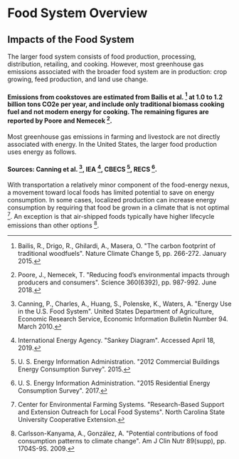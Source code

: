 # Food System Overview

## Impacts of the Food System
The larger food system consists of food production, processing, distribution, retailing, and cooking. However, most greenhouse gas emissions associated with the broader food system are in production: crop growing, feed production, and land use change.

#### Emissions from cookstoves are estimated from Bailis et al. [^1] at 1.0 to 1.2 billion tons CO2e per year, and include only traditional biomass cooking fuel and not modern energy for cooking. The remaining figures are reported by Poore and Nemecek [^6].

Most greenhouse gas emissions in farming and livestock are not directly associated with energy. In the United States, the larger food production uses energy as follows.

#### Sources: Canning et al. [^2], IEA [^5], CBECS [^7], RECS [^8].

With transportation a relatively minor component of the food-energy nexus, a movement toward local foods has limited potential to save on energy consumption. In some cases, localized production can increase energy consumption by requiring that food be grown in a climate that is not optimal [^4]. An exception is that air-shipped foods typically have higher lifecycle emissions than other options [^3].

[^1]: Bailis, R., Drigo, R., Ghilardi, A., Masera, O. "The carbon footprint of traditional woodfuels". Nature Climate Change 5, pp. 266-272. January 2015.

[^2]: Canning, P., Charles, A., Huang, S., Polenske, K., Waters, A. "Energy Use in the U.S. Food System". United States Department of Agriculture, Economic Research Service, Economic Information Bulletin Number 94. March 2010.

[^3]: Carlsson-Kanyama, A., González, A. "Potential contributions of food consumption patterns to climate change". Am J Clin Nutr 89(supp), pp. 1704S-9S. 2009.

[^4]: Center for Environmental Farming Systems. "Research-Based Support and Extension Outreach for Local Food Systems". North Carolina State University Cooperative Extension.

[^5]: International Energy Agency. "Sankey Diagram". Accessed April 18, 2019.

[^6]: Poore, J., Nemecek, T. "Reducing food’s environmental impacts through producers and consumers". Science 360(6392), pp. 987-992. June 2018.

[^7]: U. S. Energy Information Administration. "2012 Commercial Buildings Energy Consumption Survey". 2015.

[^8]: U. S. Energy Information Administration. "2015 Residential Energy Consumption Survey". 2017.